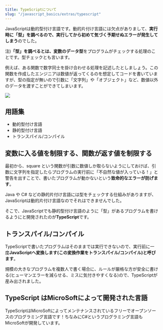 ```yaml
---
title: TypeScriptについて
slug: "/javascript_basics/extras/typescript"
---
```


JavaScriptは動的型付け言語です。動的片付け言語には欠点がありまして、**実行時に「型」を調べるので、実行してから初めて気づく予期せぬエラーが発生してしまう**のでした。

注)**「型」を調べるとは、変数のデータ型**をプログラムがチェックする処理のことです。型チェックとも言います。

例えば、ある関数で数字同士を掛け合わせる処理を記述したとしましょう。この関数を作成したエンジニアは数値が返ってくるのを想定してコードを書いていますが、型の指定が無いので引数に「文字列」や「オブジェクト」など、数値以外のデータを渡すことができてしまいます。

![](/images/typescript_01.png)

## 用語集
- 動的型付け言語
- 静的型付け言語
- トランスパイル/コンパイル

## 変数に入る値を制限する、関数が返す値を制限する

最初から、square という関数が引数に数値しか取らないようにしておけば、引数に文字列を指定したらプログラムの実行前に「不自然な値が入っている！」と警告を出すことで、書いたプログラムが動かないという**致命的なエラーが防げます**。

Java や C# などの静的片付け言語には型をチェックする仕組みがありますが、JavaScriptは動的片付け言語なのでそれはできませんでした。

そこで、JavaScriptでも静的型付け言語のように「型」があるプログラムを書けるようにと開発されたのが**TypeScript**です。

## トランスパイル/コンパイル

TypeScriptで書いたプログラムはそのままでは実行できないので、実行前に一度**JavaScriptへ変換します(この変換作業をトランスパイル/コンパイル)と呼びます**。

規模の大きなプログラムを複数人で書く場合に、ルールが厳格な方が安全に書ける(ヒューマンエラーを減らせる、ミスに気付きやすくなる)ので、TypeScriptが産み出されました。

## TypeScript はMicroSoftによって開発された言語

TypeScriptはMicroSoftによってメンテナンスされているフリーでオープンソースのプログラミング言語です！ちなみにC#というプログラミング言語もMicroSoftが開発しています。
